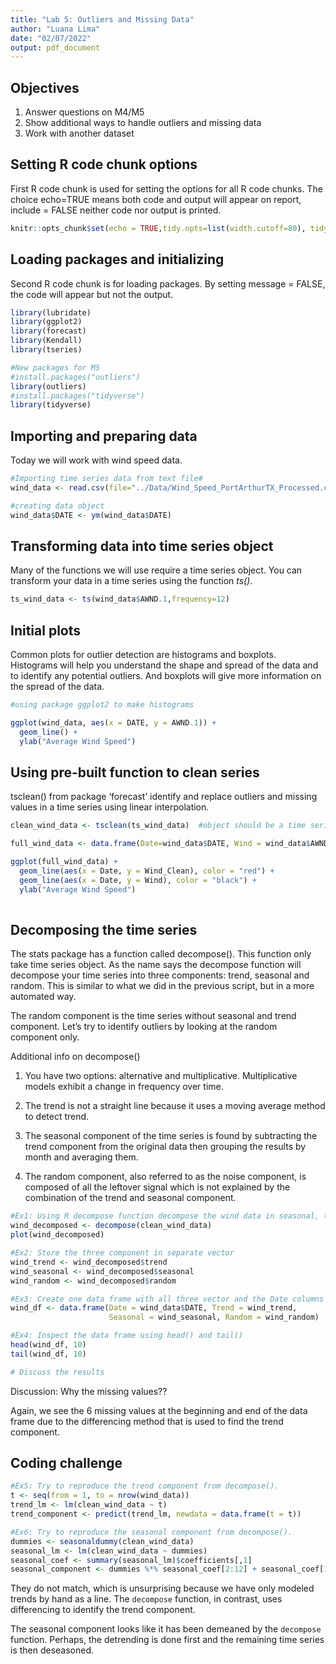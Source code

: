 ```yaml
---
title: "Lab 5: Outliers and Missing Data"
author: "Luana Lima"
date: "02/07/2022"
output: pdf_document
---
```


## Objectives
1. Answer questions on M4/M5
2. Show additional ways to handle outliers and missing data
3. Work with another dataset

## Setting R code chunk options

First R code chunk is used for setting the options for all R code chunks. The choice echo=TRUE means both code and output will appear on report, include = FALSE neither code nor output is printed.

```r
knitr::opts_chunk$set(echo = TRUE,tidy.opts=list(width.cutoff=80), tidy=FALSE) 
```

## Loading packages and initializing

Second R code chunk is for loading packages. By setting message = FALSE, the code will appear but not the output. 

```r
library(lubridate)
library(ggplot2)
library(forecast)
library(Kendall)
library(tseries)

#New packages for M5
#install.packages("outliers")
library(outliers)
#install.packages("tidyverse")
library(tidyverse)

```

## Importing and preparing data

Today we will work with wind speed data. 

```r

#Importing time series data from text file#
wind_data <- read.csv(file="../Data/Wind_Speed_PortArthurTX_Processed.csv",header=TRUE,stringsAsFactors = TRUE)

#creating data object
wind_data$DATE <- ym(wind_data$DATE)

```


## Transforming data into time series object

Many of the functions we will use require a time series object. You can transform your data in a time series using the function *ts()*. 

```r
ts_wind_data <- ts(wind_data$AWND.1,frequency=12) 

```

## Initial plots

Common plots for outlier detection are histograms and boxplots. Histograms will help you understand the shape and spread of the data and to identify any potential outliers. And boxplots will give more information on the spread of the data. 

```r
#using package ggplot2 to make histograms

ggplot(wind_data, aes(x = DATE, y = AWND.1)) +
  geom_line() +
  ylab("Average Wind Speed") 

```
## Using pre-built function to clean series

tsclean() from package 'forecast' identify and replace outliers and missing values in a time series using linear interpolation.

```r

clean_wind_data <- tsclean(ts_wind_data)  #object should be a time series

full_wind_data <- data.frame(Date=wind_data$DATE, Wind = wind_data$AWND.1, Wind_Clean = as.numeric(clean_wind_data))

ggplot(full_wind_data) +
  geom_line(aes(x = Date, y = Wind_Clean), color = "red") +
  geom_line(aes(x = Date, y = Wind), color = "black") +
  ylab("Average Wind Speed") 
  

```


## Decomposing the time series

The stats package has a function called decompose(). This function only take time series object. As the name says the decompose function will decompose your time series into three components: trend, seasonal and random. This is similar to what we did in the previous script, but in a more automated way. 

The random component is the time series without seasonal and trend component. Let's try to identify outliers by looking at the random component only.

Additional info on decompose()

1) You have two options: alternative and multiplicative. Multiplicative models exhibit a change in frequency over time.

2) The trend is not a straight line because it uses a moving average method to detect trend. 

3) The seasonal component of the time series is found by subtracting the trend component from the original data then grouping the results by month and averaging them. 

4) The random component, also referred to as the noise component, is composed of all the leftover signal which is not explained by the combination of the trend and seasonal component. 

```r
#Ex1: Using R decompose function decompose the wind data in seasonal, trend and random
wind_decomposed <- decompose(clean_wind_data)
plot(wind_decomposed)

#Ex2: Store the three component in separate vector
wind_trend <- wind_decomposed$trend
wind_seasonal <- wind_decomposed$seasonal
wind_random <- wind_decomposed$random

#Ex3: Create one data frame with all three vector and the Date columns from wind_data
wind_df <- data.frame(Date = wind_data$DATE, Trend = wind_trend,
                      Seasonal = wind_seasonal, Random = wind_random)

#Ex4: Inspect the data frame using head() and tail()
head(wind_df, 10)
tail(wind_df, 10)

# Discuss the results

```

Discussion: Why the missing values?? 

Again, we see the 6 missing values at the beginning and end of the data frame
due to the differencing method that is used to find the trend component.

## Coding challenge
```r
#Ex5: Try to reproduce the trend component from decompose().
t <- seq(from = 1, to = nrow(wind_data))
trend_lm <- lm(clean_wind_data ~ t)
trend_component <- predict(trend_lm, newdata = data.frame(t = t))

#Ex6: Try to reproduce the seasonal component from decompose().
dummies <- seasonaldummy(clean_wind_data)
seasonal_lm <- lm(clean_wind_data ~ dummies)
seasonal_coef <- summary(seasonal_lm)$coefficients[,1]
seasonal_component <- dummies %*% seasonal_coef[2:12] + seasonal_coef[1]
```

They do not match, which is unsurprising because we have only modeled trends
by hand as a line. The `decompose` function, in contrast, uses differencing
to identify the trend component.

The seasonal component looks like it has been demeaned by the `decompose` 
function. Perhaps, the detrending is done first and the remaining time series
is then deseasoned.
